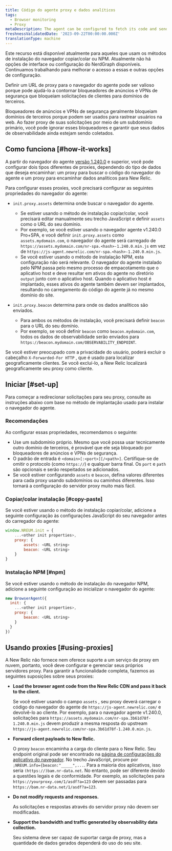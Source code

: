 ```yaml
---
title: Código do agente proxy e dados analíticos
tags:
  - Browser monitoring
  - Proxy
metaDescription: The agent can be configured to fetch its code and send analytics through a proxy server instead of New Relic's endpoints.
freshnessValidatedDate: '2023-09-22T00:00:00.000Z'
translationType: machine
---
```


<Callout variant="important">
  Este recurso está disponível atualmente para aqueles que usam os métodos de instalação do navegador copiar/colar ou NPM. Atualmente não há opções de interface ou configuração do NerdGraph disponíveis. Continuamos trabalhando para melhorar o acesso a essas e outras opções de configuração.
</Callout>

Definir um URL de proxy para o navegador do agente pode ser valioso porque pode ajudá-lo a contornar bloqueadores de anúncios e VPNs de segurança que bloqueiam solicitações de clientes para domínios de terceiros.

Bloqueadores de anúncios e VPNs de segurança geralmente bloqueiam domínios de terceiros porque podem ser usados para rastrear usuários na web. Ao fazer proxy de suas solicitações por meio de um subdomínio primário, você pode ignorar esses bloqueadores e garantir que seus dados de observabilidade ainda estejam sendo coletados.

## Como funciona [#how-it-works]

A partir do navegador do agente [versão 1.240.0](/docs/release-notes/new-relic-browser-release-notes/browser-agent-release-notes) e superior, você pode configurar dois tipos diferentes de proxies, dependendo do tipo de dados que deseja encaminhar: um proxy para buscar o código do navegador do agente e um proxy para encaminhar dados analíticos para New Relic.

Para configurar esses proxies, você precisará configurar as seguintes propriedades do navegador do agente:

* `init.proxy.assets` determina onde buscar o navegador do agente.

  * Se estiver usando o método de instalação copiar/colar, você precisará editar manualmente seu trecho JavaScript e definir `assets` como o URL do seu domínio.
  * Por exemplo, se você estiver usando o navegador agente v1.240.0 Pro+SPA, e você definir `init.proxy.assets` como `assets.mydomain.com`, o navegador do agente será carregado de `https://assets.mydomain.com/nr-spa.<hash>-1.240.0.min.js` em vez de `https://js-agent.newrelic.com/nr-spa.<hash>-1.240.0.min.js`.
  * Se você estiver usando o método de instalação NPM, esta configuração não será relevante. O navegador do agente instalado pelo NPM passa pelo mesmo processo de empacotamento que o aplicativo host e deve resultar em ativos do agente no diretório `output` junto com o aplicativo host. Quando o aplicativo host é implantado, esses ativos do agente também devem ser implantados, resultando no carregamento do código do agente já no mesmo domínio do site.

* `init.proxy.beacon` determina para onde os dados analíticos são enviados.

  * Para ambos os métodos de instalação, você precisará definir `beacon` para o URL do seu domínio.
  * Por exemplo, se você definir `beacon` como `beacon.mydomain.com`, todos os dados de observabilidade serão enviados para `https://beacon.mydomain.com/OBSERVABILITY_ENDPOINT`.

Se você estiver preocupado com a privacidade do usuário, poderá excluir o cabeçalho `X-Forwarded-For HTTP` , que é usado para localizar geograficamente clientes. Se você excluí-lo, a New Relic localizará geograficamente seu proxy como cliente.

## Iniciar [#set-up]

Para começar a redirecionar solicitações para seu proxy, consulte as instruções abaixo com base no método de implantação usado para instalar o navegador do agente.

### Recomendações

Ao configurar essas propriedades, recomendamos o seguinte:

* Use um subdomínio próprio. Mesmo que você possa usar tecnicamente outro domínio de terceiros, é provável que ele seja bloqueado por bloqueadores de anúncios e VPNs de segurança.
* O padrão de entrada é `<domain>[:<port>][/<path>]`. Certifique-se de omitir o protocolo (como `https://`) e qualquer barra final. Os `port` e `path` são opcionais e serão respeitados se adicionados.
* Se você estiver configurando `assets` e `beacon`, defina valores diferentes para cada proxy usando subdomínios ou caminhos diferentes. Isso tornará a configuração do servidor proxy muito mais fácil.

### Copiar/colar instalação [#copy-paste]

Se você estiver usando o método de instalação copiar/colar, adicione a seguinte configuração às configurações JavaScript do seu navegador antes do carregador do agente:

```js
window.NREUM.init = {
    ...<other init properties>,
    proxy: {
        assets: <URL string>
        beacon: <URL string>
    }
}
```

### Instalação NPM [#npm]

Se você estiver usando o método de instalação do navegador NPM, adicione a seguinte configuração ao inicializar o navegador do agente:

```js
new BrowserAgent({ 
  init: {
    ...<other init properties>,
    proxy: {
        beacon: <URL string>
    }
  }
})
```

## Usando proxies [#using-proxies]

A New Relic não fornece nem oferece suporte a um serviço de proxy em nuvem, portanto, você deve configurar e gerenciar seus próprios servidores proxy. Para garantir a funcionalidade completa, fazemos as seguintes suposições sobre seus proxies:

* <DoNotTranslate>**Load the browser agent code from the New Relic CDN and pass it back to the client.**</DoNotTranslate>

  Se você estiver usando o campo `assets` , seu proxy deverá carregar o código do navegador do agente de `https://js-agent.newrelic.com/` e devolvê-lo ao cliente. Por exemplo, para o navegador agente v1.240.0, solicitações para `https://assets.mydomain.com/nr-spa.3b61d78f-1.240.0.min.js` devem produzir a mesma resposta do upstream `https://js-agent.newrelic.com/nr-spa.3b61d78f-1.240.0.min.js`.

* <DoNotTranslate>**Forward client payloads to New Relic.**</DoNotTranslate>

  O proxy `beacon` encaminha a carga do cliente para o New Relic. Seu endpoint original pode ser encontrado na [página de configurações do aplicativo do navegador](/docs/browser/new-relic-browser/configuration/browser-app-settings-page/). No trecho JavaScript, procure por `;NREUM.info={beacon:"_____",...`. Para a maioria dos aplicativos, isso seria `(https://)bam.nr-data.net`. No entanto, pode ser diferente devido a questões legais e de conformidade. Por exemplo, as solicitações para `https://yourproxy.com/1/asdf?a=123` devem ser passadas para `https://bam.nr-data.net/1/asdf?a=123`.

* <DoNotTranslate>**Do not modify requests and responses.**</DoNotTranslate>

  As solicitações e respostas através do servidor proxy não devem ser modificadas.

* <DoNotTranslate>**Support the bandwidth and traffic generated by observability data collection.**</DoNotTranslate>

  Seu sistema deve ser capaz de suportar carga de proxy, mas a quantidade de dados gerados dependerá do uso do seu site.